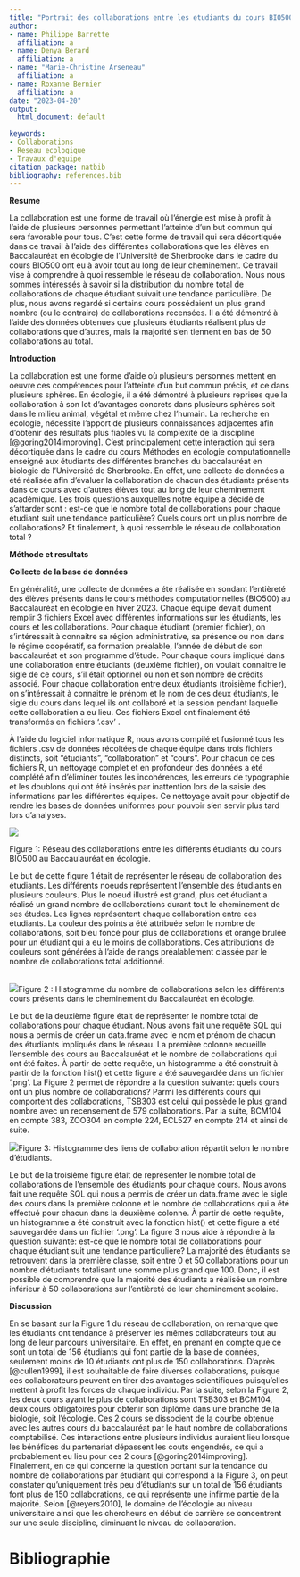 ```yaml
---
title: "Portrait des collaborations entre les etudiants du cours BIO500"
author:
- name: Philippe Barrette
  affiliation: a
- name: Denya Berard
  affiliation: a
- name: "Marie-Christine Arseneau"
  affiliation: a
- name: Roxanne Bernier
  affiliation: a
date: "2023-04-20"
output:
  html_document: default
 
keywords:
- Collaborations
- Reseau ecologique
- Travaux d'equipe
citation_package: natbib
bibliography: references.bib
---
```


**Resume**

La collaboration est une forme de travail où l'énergie est mise à profit à l'aide de plusieurs personnes permettant l'atteinte d'un but commun qui sera favorable pour tous. C'est cette forme de travail qui sera décortiquée dans ce travail à l'aide des différentes collaborations que les élèves en Baccalauréat en écologie de l'Université de Sherbrooke dans le cadre du cours BIO500 ont eu à avoir tout au long de leur cheminement. Ce travail vise à comprendre à quoi ressemble le réseau de collaboration. Nous nous sommes intéressés à savoir si la distribution du nombre total de collaborations de chaque étudiant suivait une tendance particulière. De plus, nous avons regardé si certains cours possédaient un plus grand nombre (ou le contraire) de collaborations recensées. Il a été démontré à l'aide des données obtenues que plusieurs étudiants réalisent plus de collaborations que d'autres, mais la majorité s'en tiennent en bas de 50 collaborations au total.

**Introduction**

La collaboration est une forme d'aide où plusieurs personnes mettent en oeuvre ces compétences pour l'atteinte d'un but commun précis, et ce dans plusieurs sphères. En écologie, il a été démontré à plusieurs reprises que la collaboration à son lot d'avantages concrets dans plusieurs sphères soit dans le milieu animal, végétal et même chez l'humain. La recherche en écologie, nécessite l'apport de plusieurs connaissances adjacentes afin d'obtenir des résultats plus fiables vu la complexité de la discipline [@goring2014improving]. C'est principalement cette interaction qui sera décortiquée dans le cadre du cours Méthodes en écologie computationnelle enseigné aux étudiants des différentes branches du baccalauréat en biologie de l'Université de Sherbrooke. En effet, une collecte de données a été réalisée afin d'évaluer la collaboration de chacun des étudiants présents dans ce cours avec d'autres élèves tout au long de leur cheminement académique. Les trois questions auxquelles notre équipe a décidé de s'attarder sont : est-ce que le nombre total de collaborations pour chaque étudiant suit une tendance particulière? Quels cours ont un plus nombre de collaborations? Et finalement, à quoi ressemble le réseau de collaboration total ?

**Méthode et resultats**

**Collecte de la base de données**

En généralité, une collecte de données a été réalisée en sondant l'entièreté des élèves présents dans le cours méthodes computationnelles (BIO500) au Baccalauréat en écologie en hiver 2023. Chaque équipe devait dument remplir 3 fichiers Excel avec différentes informations sur les étudiants, les cours et les collaborations. Pour chaque étudiant (premier fichier), on s'intéressait à connaitre sa région administrative, sa présence ou non dans le régime coopératif, sa formation préalable, l'année de début de son baccalauréat et son programme d'étude. Pour chaque cours impliqué dans une collaboration entre étudiants (deuxième fichier), on voulait connaitre le sigle de ce cours, s'il était optionnel ou non et son nombre de crédits associé. Pour chaque collaboration entre deux étudiants (troisième fichier), on s'intéressait à connaitre le prénom et le nom de ces deux étudiants, le sigle du cours dans lequel ils ont collaboré et la session pendant laquelle cette collaboration a eu lieu. Ces fichiers Excel ont finalement été transformés en fichiers '.csv' .

À l'aide du logiciel informatique R, nous avons compilé et fusionné tous les fichiers .csv de données récoltées de chaque équipe dans trois fichiers distincts, soit "étudiants", "collaboration" et "cours". Pour chacun de ces fichiers R, un nettoyage complet et en profondeur des données a été complété afin d'éliminer toutes les incohérences, les erreurs de typographie et les doublons qui ont été insérés par inattention lors de la saisie des informations par les différentes équipes. Ce nettoyage avait pour objectif de rendre les bases de données uniformes pour pouvoir s'en servir plus tard lors d'analyses.

![](images/Reseau_de_collaboration.png)

Figure 1: Réseau des collaborations entre les différents étudiants du cours BIO500 au Baccaulauréat en écologie.

Le but de cette figure 1 était de représenter le réseau de collaboration des étudiants. Les différents noeuds représentent l'ensemble des étudiants en plusieurs couleurs. Plus le noeud illustré est grand, plus cet étudiant a réalisé un grand nombre de collaborations durant tout le cheminement de ses études. Les lignes représentent chaque collaboration entre ces étudiants. La couleur des points a été attribuée selon le nombre de collaborations, soit bleu foncé pour plus de collaborations et orange brulée pour un étudiant qui a eu le moins de collaborations. Ces attributions de couleurs sont générées à l'aide de rangs préalablement classée par le nombre de collaborations total additionné.

\
![](images/Histogramme_de_collaboration_par_cours.png)Figure 2 : Histogramme du nombre de collaborations selon les différents cours présents dans le cheminement du Baccalauréat en écologie.

Le but de la deuxième figure était de représenter le nombre total de collaborations pour chaque étudiant. Nous avons fait une requête SQL qui nous a permis de créer un data.frame avec le nom et prénom de chacun des étudiants impliqués dans le réseau. La première colonne recueille l'ensemble des cours au Baccalauréat et le nombre de collaborations qui ont été faites. À partir de cette requête, un histogramme a été construit à partir de la fonction hist() et cette figure a été sauvegardée dans un fichier '.png'. La Figure 2 permet de répondre à la question suivante: quels cours ont un plus nombre de collaborations? Parmi les différents cours qui comportent des collaborations, TSB303 est celui qui possède le plus grand nombre avec un recensement de 579 collaborations. Par la suite, BCM104 en compte 383, ZOO304 en compte 224, ECL527 en compte 214 et ainsi de suite.

![](images/Histogramme_de_collaboration_entre_etudiants.png)![]()Figure 3: Histogramme des liens de collaboration répartit selon le nombre d'étudiants.

Le but de la troisième figure était de représenter le nombre total de collaborations de l'ensemble des étudiants pour chaque cours. Nous avons fait une requête SQL qui nous a permis de créer un data.frame avec le sigle des cours dans la première colonne et le nombre de collaborations qui a été effectué pour chacun dans la deuxième colonne. À partir de cette requête, un histogramme a été construit avec la fonction hist() et cette figure a été sauvegardée dans un fichier '.png'. La figure 3 nous aide à répondre à la question suivante: est-ce que le nombre total de collaborations pour chaque étudiant suit une tendance particulière? La majorité des étudiants se retrouvent dans la première classe, soit entre 0 et 50 collaborations pour un nombre d'étudiants totalisant une somme plus grand que 100. Donc, il est possible de comprendre que la majorité des étudiants a réalisée un nombre inférieur à 50 collaborations sur l'entièreté de leur cheminement scolaire.

**Discussion**

En se basant sur la Figure 1 du réseau de collaboration, on remarque que les étudiants ont tendance à préserver les mêmes collaborateurs tout au long de leur parcours universitaire. En effet, en prenant en compte que ce sont un total de 156 étudiants qui font partie de la base de données, seulement moins de 10 étudiants ont plus de 150 collaborations. D'après [@cullen1999], il est souhaitable de faire diverses collaborations, puisque ces collaborateurs peuvent en tirer des avantages scientifiques puisqu'elles mettent à profit les forces de chaque individu. Par la suite, selon la Figure 2, les deux cours ayant le plus de collaborations sont TSB303 et BCM104, deux cours obligatoires pour obtenir son diplôme dans une branche de la biologie, soit l'écologie. Ces 2 cours se dissocient de la courbe obtenue avec les autres cours du baccalauréat par le haut nombre de collaborations comptabilisé. Ces interactions entre plusieurs individus auraient lieu lorsque les bénéfices du partenariat dépassent les couts engendrés, ce qui a probablement eu lieu pour ces 2 cours [@goring2014improving]. Finalement, en ce qui concerne la question portant sur la tendance du nombre de collaborations par étudiant qui correspond à la Figure 3, on peut constater qu'uniquement très peu d'étudiants sur un total de 156 étudiants font plus de 150 collaborations, ce qui représente une infirme partie de la majorité. Selon [@reyers2010], le domaine de l'écologie au niveau universitaire ainsi que les chercheurs en début de carrière se concentrent sur une seule discipline, diminuant le niveau de collaboration.

# Bibliographie {.unnumbered}

\

\
